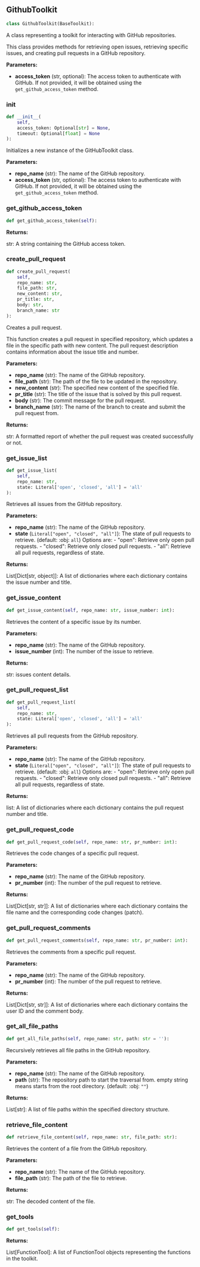 <a id="camel.toolkits.github_toolkit"></a>

<a id="camel.toolkits.github_toolkit.GithubToolkit"></a>

## GithubToolkit

```python
class GithubToolkit(BaseToolkit):
```

A class representing a toolkit for interacting with GitHub
repositories.

This class provides methods for retrieving open issues, retrieving
specific issues, and creating pull requests in a GitHub repository.

**Parameters:**

- **access_token** (str, optional): The access token to authenticate with GitHub. If not provided, it will be obtained using the `get_github_access_token` method.

<a id="camel.toolkits.github_toolkit.GithubToolkit.__init__"></a>

### __init__

```python
def __init__(
    self,
    access_token: Optional[str] = None,
    timeout: Optional[float] = None
):
```

Initializes a new instance of the GitHubToolkit class.

**Parameters:**

- **repo_name** (str): The name of the GitHub repository.
- **access_token** (str, optional): The access token to authenticate with GitHub. If not provided, it will be obtained using the `get_github_access_token` method.

<a id="camel.toolkits.github_toolkit.GithubToolkit.get_github_access_token"></a>

### get_github_access_token

```python
def get_github_access_token(self):
```

**Returns:**

  str: A string containing the GitHub access token.

<a id="camel.toolkits.github_toolkit.GithubToolkit.create_pull_request"></a>

### create_pull_request

```python
def create_pull_request(
    self,
    repo_name: str,
    file_path: str,
    new_content: str,
    pr_title: str,
    body: str,
    branch_name: str
):
```

Creates a pull request.

This function creates a pull request in specified repository, which
updates a file in the specific path with new content. The pull request
description contains information about the issue title and number.

**Parameters:**

- **repo_name** (str): The name of the GitHub repository.
- **file_path** (str): The path of the file to be updated in the repository.
- **new_content** (str): The specified new content of the specified file.
- **pr_title** (str): The title of the issue that is solved by this pull request.
- **body** (str): The commit message for the pull request.
- **branch_name** (str): The name of the branch to create and submit the pull request from.

**Returns:**

  str: A formatted report of whether the pull request was created
successfully or not.

<a id="camel.toolkits.github_toolkit.GithubToolkit.get_issue_list"></a>

### get_issue_list

```python
def get_issue_list(
    self,
    repo_name: str,
    state: Literal['open', 'closed', 'all'] = 'all'
):
```

Retrieves all issues from the GitHub repository.

**Parameters:**

- **repo_name** (str): The name of the GitHub repository.
- **state** (`Literal["open", "closed", "all"]`): The state of pull requests to retrieve. (default: :obj: `all`) Options are: - "open": Retrieve only open pull requests. - "closed": Retrieve only closed pull requests. - "all": Retrieve all pull requests, regardless of state.

**Returns:**

  List[Dict[str, object]]: A list of dictionaries where each
dictionary contains the issue number and title.

<a id="camel.toolkits.github_toolkit.GithubToolkit.get_issue_content"></a>

### get_issue_content

```python
def get_issue_content(self, repo_name: str, issue_number: int):
```

Retrieves the content of a specific issue by its number.

**Parameters:**

- **repo_name** (str): The name of the GitHub repository.
- **issue_number** (int): The number of the issue to retrieve.

**Returns:**

  str: issues content details.

<a id="camel.toolkits.github_toolkit.GithubToolkit.get_pull_request_list"></a>

### get_pull_request_list

```python
def get_pull_request_list(
    self,
    repo_name: str,
    state: Literal['open', 'closed', 'all'] = 'all'
):
```

Retrieves all pull requests from the GitHub repository.

**Parameters:**

- **repo_name** (str): The name of the GitHub repository.
- **state** (`Literal["open", "closed", "all"]`): The state of pull requests to retrieve. (default: :obj: `all`) Options are: - "open": Retrieve only open pull requests. - "closed": Retrieve only closed pull requests. - "all": Retrieve all pull requests, regardless of state.

**Returns:**

  list: A list of dictionaries where each dictionary contains the
pull request number and title.

<a id="camel.toolkits.github_toolkit.GithubToolkit.get_pull_request_code"></a>

### get_pull_request_code

```python
def get_pull_request_code(self, repo_name: str, pr_number: int):
```

Retrieves the code changes of a specific pull request.

**Parameters:**

- **repo_name** (str): The name of the GitHub repository.
- **pr_number** (int): The number of the pull request to retrieve.

**Returns:**

  List[Dict[str, str]]: A list of dictionaries where each dictionary
contains the file name and the corresponding code changes
(patch).

<a id="camel.toolkits.github_toolkit.GithubToolkit.get_pull_request_comments"></a>

### get_pull_request_comments

```python
def get_pull_request_comments(self, repo_name: str, pr_number: int):
```

Retrieves the comments from a specific pull request.

**Parameters:**

- **repo_name** (str): The name of the GitHub repository.
- **pr_number** (int): The number of the pull request to retrieve.

**Returns:**

  List[Dict[str, str]]: A list of dictionaries where each dictionary
contains the user ID and the comment body.

<a id="camel.toolkits.github_toolkit.GithubToolkit.get_all_file_paths"></a>

### get_all_file_paths

```python
def get_all_file_paths(self, repo_name: str, path: str = ''):
```

Recursively retrieves all file paths in the GitHub repository.

**Parameters:**

- **repo_name** (str): The name of the GitHub repository.
- **path** (str): The repository path to start the traversal from. empty string means starts from the root directory. (default: :obj: `""`)

**Returns:**

  List[str]: A list of file paths within the specified directory
structure.

<a id="camel.toolkits.github_toolkit.GithubToolkit.retrieve_file_content"></a>

### retrieve_file_content

```python
def retrieve_file_content(self, repo_name: str, file_path: str):
```

Retrieves the content of a file from the GitHub repository.

**Parameters:**

- **repo_name** (str): The name of the GitHub repository.
- **file_path** (str): The path of the file to retrieve.

**Returns:**

  str: The decoded content of the file.

<a id="camel.toolkits.github_toolkit.GithubToolkit.get_tools"></a>

### get_tools

```python
def get_tools(self):
```

**Returns:**

  List[FunctionTool]: A list of FunctionTool objects representing
the functions in the toolkit.
